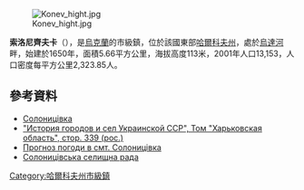 {{no footnotes|time=2015-09-15T08:19:41+00:00}}
{{coord|49|59|28|N|36|3|17|E|scale:30000_region:UA|display=title}}

[[Image:Konev_hight.jpg|right]]

'''索洛尼齊夫卡'''（{{lang-uk|Солоницівка}}），是[[烏克蘭|烏克蘭]]的市級鎮，位於該國東部[[哈爾科夫州|哈爾科夫州]]，處於[[烏達河|烏達河]]畔，始建於1650年，面積5.66平方公里，海拔高度113米，2001年人口13,153，人口密度每平方公里2,323.85人。

==參考資料==
* [http://w1.c1.rada.gov.ua/pls/z7502/A005?rdat1=14.09.2011&rf7571=32959 Солоницівка]{{dead link|date=2018年4月 |bot=InternetArchiveBot |fix-attempted=yes }}
* [http://www.igsu.org.ua/Harkovskja.obl/Dergaczevskij.rajon/Solonicevka.html "История городов и сел Украинской ССР", Том "Харьковская область", стор. 339 (рос.)]{{dead link|date=2018年1月 |bot=InternetArchiveBot |fix-attempted=yes }}
* [http://weather.in.ua/ua/har%27kovskaja/24480 Прогноз погоди в смт. Солоницівка]
* [http://www.solonicewrada.org.ua/ Солоницівська селищна рада]

{{DEFAULTSORT:Солоницівка}}
[[Category:哈爾科夫州市級鎮|Category:哈爾科夫州市級鎮]]


{{Kharkiv-geo-stub}}